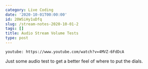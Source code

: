```yaml
---
category: Live Coding
date: '2020-10-01T00:00:00'
id: 20WSiHy1uDfq
slug: /stream-notes-2020-10-01-2
tags: []
title: Audio Stream Volume Tests
type: post
---
```


`youtube: https://www.youtube.com/watch?v=4MVZ-6FdDcA`

Just some audio test to get a better feel of where to put the dials.